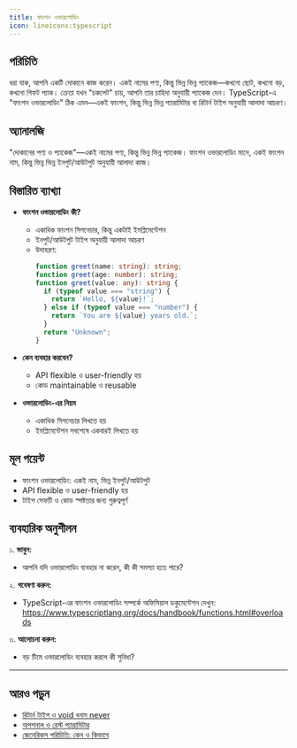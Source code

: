 ```yaml
---
title: ফাংশন ওভারলোডিং
icon: lineicons:typescript
---
```


## পরিচিতি

ধরা যাক, আপনি একটি দোকানে কাজ করেন। একই নামের পণ্য, কিন্তু ভিন্ন ভিন্ন প্যাকেজ—কখনো ছোট, কখনো বড়, কখনো গিফট প্যাক। ক্রেতা যখন "চকলেট" চায়, আপনি তার চাহিদা অনুযায়ী প্যাকেজ দেন। TypeScript-এ "ফাংশন ওভারলোডিং" ঠিক এমন—একই ফাংশন, কিন্তু ভিন্ন ভিন্ন প্যারামিটার বা রিটার্ন টাইপ অনুযায়ী আলাদা আচরণ।

## অ্যানালজি

"দোকানের পণ্য ও প্যাকেজ"—একই নামের পণ্য, কিন্তু ভিন্ন ভিন্ন প্যাকেজ। ফাংশন ওভারলোডিং মানে, একই ফাংশন নাম, কিন্তু ভিন্ন ভিন্ন ইনপুট/আউটপুট অনুযায়ী আলাদা কাজ।

## বিস্তারিত ব্যাখ্যা

- **ফাংশন ওভারলোডিং কী?**
  - একাধিক ফাংশন সিগনেচার, কিন্তু একটাই ইমপ্লিমেন্টেশন
  - ইনপুট/আউটপুট টাইপ অনুযায়ী আলাদা আচরণ
  - উদাহরণ:
    ```typescript
    function greet(name: string): string;
    function greet(age: number): string;
    function greet(value: any): string {
      if (typeof value === "string") {
        return `Hello, ${value}!`;
      } else if (typeof value === "number") {
        return `You are ${value} years old.`;
      }
      return "Unknown";
    }
    ```

- **কেন ব্যবহার করবেন?**
  - API flexible ও user-friendly হয়
  - কোড maintainable ও reusable

- **ওভারলোডিং-এর নিয়ম**
  - একাধিক সিগনেচার লিখতে হয়
  - ইমপ্লিমেন্টেশন সবশেষে একবারই লিখতে হয়

## মূল পয়েন্ট

- ফাংশন ওভারলোডিং: একই নাম, ভিন্ন ইনপুট/আউটপুট
- API flexible ও user-friendly হয়
- টাইপ সেফটি ও কোড স্পষ্টতার জন্য গুরুত্বপূর্ণ

## ব্যবহারিক অনুশীলন

১. **ভাবুন:**
   - আপনি যদি ওভারলোডিং ব্যবহার না করেন, কী কী সমস্যা হতে পারে?

২. **গবেষণা করুন:**
   - TypeScript-এর ফাংশন ওভারলোডিং সম্পর্কে অফিসিয়াল ডকুমেন্টেশন দেখুন: https://www.typescriptlang.org/docs/handbook/functions.html#overloads

৩. **আলোচনা করুন:**
   - বড় টিমে ওভারলোডিং ব্যবহার করলে কী সুবিধা?

---

## আরও পড়ুন
- [রিটার্ন টাইপ ও void বনাম never](/typescript/return-types)
- [অপশনাল ও রেস্ট প্যারামিটার](/typescript/optional-rest)
- [জেনেরিকস পরিচিতি: কেন ও কিভাবে](/typescript/generics)

